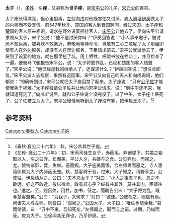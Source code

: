 {{Infobox 先秦人物
|名称= 太子痤
|图像=
|图说=
|姓=[[子姓|子]]
|氏=
|名=痤
|字=
|别名=
|别字=
|谥号=
|时代=春秋时期
|国家=
|身份=宋国太子
|出生=
|逝世=前547年
|在位=
|父=[[宋平公|宋平公]]
|母=
|正妻=
|妾=
|子女=
|太子=
}}
'''太子{{Ruby|痤|-{zh-tw:ㄘㄨㄛˊ;zh-cn:cuó;zh-hk:co4}-}}'''（{{bd|？||前547年||}}），[[子姓|'''子'''姓]]，名'''痤'''，又被称为'''世子痤'''，是[[宋平公|宋平公]]的儿子，[[宋元公|宋元公]]的哥哥。

太子痤长得漂亮，但心里狠毒，[[左师|左师]][[向戌|向戌]]对他既害怕又讨厌，[[寺人|寺人]][[惠墙伊戾|惠墙伊戾]]做太子的内师而不受宠信。前547年秋季，楚国的客人到晋国聘问，经过宋国。太子痤和楚国的客人原来相识，请求在野外设宴招待客人，[[宋平公|宋平公]]让他去了。伊{{Ruby|戾|-{zh-tw:ㄌㄧˋ;zh-cn:lì;zh-hk:lai2}-}}向宋平公请求跟从太子，宋平公说：“他不是讨厌你吗？”伊戾回答说：“小人事奉君子，被讨厌不敢远离，被喜欢不敢亲近，恭敬地等待命令，岂敢有三心二意呢？太子那里即使有人在外边服务，却没有人在里边服务，下臣请求前去。”宋平公就派他去了。伊戾到了设宴的地方，就在那里挖了坑，用上牺牲，把盟书放在牲口上，并且检查了一遍，便骑马飞驰报告宋平公，说：“太子将要作乱，已经和楚国的客人结盟了。”宋平公说：“他已经是我的继承人了，还谋求什么？”伊戾回答说：“想快点即位。”宋平公派人去视察，果然有这回事，宋平公又向自己的夫人和向戌询问，他们都说：“的确听到过。”宋平公就把太子痤囚禁了起来。太子痤说：“只有[[宋元公|公子佐]]才能使我免于祸难。”太子痤召请公子佐并让他向宋平公请求，说：“到中午还不来，我就知道死定了。”向戌听说后，就和公子佐说个没完没了。过了中午，太子痤上吊死了，公子佐被立为太子。宋平公慢慢地听到太子痤没有罪，把伊戾烹杀了。<ref>《春秋·襄公二十六年》：秋，宋公杀其世子痤。</ref><ref>《左传··襄公二十六年》：初，宋芮司徒生女子，赤而毛，弃诸堤下，共姬之妾取以入，名之曰弃。长而美。平公入夕，共姬与之食。公见弃也，而视之，尤。姬纳诸御，嬖，生佐。恶而婉。大子痤美而很，合左师畏而恶之。寺人惠墙伊戾为大子内师而无宠。秋，楚客聘于晋，过宋。大子知之，请野享之。公使往，伊戾请从之。公曰：“夫不恶女乎？”对曰：“小人之事君子也，恶之不敢远，好之不敢近。敬以待命，敢有贰心乎？纵有共其外，莫共其内，臣请往也。”遣之。至，则臽欠，用牲，加书，征之，而聘告公曰：“大子将为乱，既与楚客盟矣。”公曰：“为我子，又何求？”对曰：“欲速。”公使视之，则信有焉。问诸夫人与左师，则皆曰：“固闻之。”公囚大子。大子曰：“唯佐也能免我。”召而使请，曰：“日中不来，吾知死矣。”左师闻之，聒而与之语。过期，乃缢而死。佐为大子。公徐闻其无罪也，乃亨伊戾。</ref>

== 参考资料 ==
{{reflist}}

[[Category:春秋人|Category:春秋人]]
[[Category:子姓|Category:子姓]]